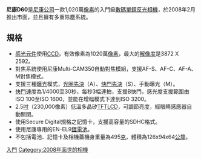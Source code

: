 {{Unreferenced|time=2019-01-15T14:01:13+00:00}}
'''尼康D60'''是[[尼康公司|尼康公司]]一款1,020萬[[像素|像素]]的入門級[[數碼單鏡反光相機|數碼單鏡反光相機]]，於2008年2月推出市面，並且擁有多重除塵系統。

==規格==
*[[感光元件|感光元件]]使用[[CCD|CCD]]，有效像素為1020萬[[像素|像素]]，最大的[[解像度|解像度]]是3872 X 2592。
*對焦系統使用尼康Multi-CAM350自動對焦模組，支援AF-S、AF-C、AF-A、M對焦模式。
*支援三種[[曝光|曝光]]模式，[[光圈先決|光圈先決]]（A）、[[快門先決|快門先決]]（S）、手動曝光（M）。
*[[快門|快門]]速度為1/4000至30秒，每秒3幅連拍，支援B快門，感光度支援範圍由ISO 100至ISO 1600，並能在增幅模式下達到ISO 3200。
*2.5[[吋|吋]]（230,000像素）低溫多晶矽[[TFT|TFT]][[LCD|LCD]]，可調節亮度，經眼睛感應器自動關閉。
*使用Secure Digital規格之記憶卡，支援高容量的SDHC格式。
*使用尼康專用的EN-EL9[[鋰電池|鋰電池]]。
*不包括電池、記憶卡及相機蓋機身重量為495[[克|克]]，體積為126x94x64[[公釐|公釐]]。

{{Nikon Digital Camera List}}

[[Category:尼康數位單眼相機|入門]]
[[Category:2008年面世的相機|Category:2008年面世的相機]]